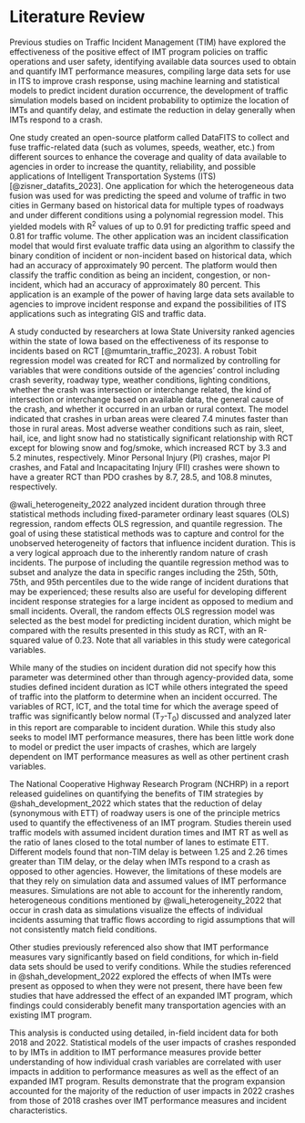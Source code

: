 # Literature Review

Previous studies on Traffic Incident Management (TIM) have explored the effectiveness of the positive effect of IMT program policies on traffic operations and user safety, identifying available data sources used to obtain and quantify IMT performance measures, compiling large data sets for use in ITS to improve crash response, using machine learning and statistical models to predict incident duration occurrence, the development of traffic simulation models based on incident probability to optimize the location of IMTs and quantify delay, and estimate the reduction in delay generally when IMTs respond to a crash.

One study created an open-source platform called DataFITS to collect and fuse traffic-related data (such as volumes, speeds, weather, etc.) from different sources to enhance the coverage and quality of data available to agencies in order to increase the quantity, reliability, and possible applications of Intelligent Transportation Systems (ITS) [@zisner_datafits_2023]. One application for which the heterogeneous data fusion was used for was predicting the speed and volume of traffic in two cities in Germany based on historical data for multiple types of roadways and under different conditions using a polynomial regression model. This yielded models with R^2^ values of up to 0.91 for predicting traffic speed and 0.81 for traffic volume. The other application was an incident classification model that would first evaluate traffic data using an algorithm to classify the binary condition of incident or non-incident based on historical data, which had an accuracy of approximately 90 percent. The platform would then classify the traffic condition as being an incident, congestion, or non-incident, which had an accuracy of approximately 80 percent. This application is an example of the power of having large data sets available to agencies to improve incident response and expand the possibilities of ITS applications such as integrating GIS and traffic data.

A study conducted by researchers at Iowa State University ranked agencies within the state of Iowa based on the effectiveness of its response to incidents based on RCT [@mumtarin_traffic_2023]. A robust Tobit regression model was created for RCT and normalized by controlling for variables that were conditions outside of the agencies' control including crash severity, roadway type, weather conditions, lighting conditions, whether the crash was intersection or interchange related, the kind of intersection or interchange based on available data, the general cause of the crash, and whether it occurred in an urban or rural context. The model indicated that crashes in urban areas were cleared 7.4 minutes faster than those in rural areas. Most adverse weather conditions such as rain, sleet, hail, ice, and light snow had no statistically significant relationship with RCT except for blowing snow and fog/smoke, which increased RCT by 3.3 and 5.2 minutes, respectively. Minor Personal Injury (PI) crashes, major PI crashes, and Fatal and Incapacitating Injury (FII) crashes were shown to have a greater RCT than PDO crashes by 8.7, 28.5, and 108.8 minutes, respectively.

@wali_heterogeneity_2022 analyzed incident duration through three statistical methods including fixed-parameter ordinary least squares (OLS) regression, random effects OLS regression, and quantile regression. The goal of using these statistical methods was to capture and control for the unobserved heterogeneity of factors that influence incident duration. This is a very logical approach due to the inherently random nature of crash incidents. The purpose of including the quantile regression method was to subset and analyze the data in specific ranges including the 25th, 50th, 75th, and 95th percentiles due to the wide range of incident durations that may be experienced; these results also are useful for developing different incident response strategies for a large incident as opposed to medium and small incidents. Overall, the random effects OLS regression model was selected as the best model for predicting incident duration, which might be compared with the results presented in this study as RCT, with an R-squared value of 0.23. Note that all variables in this study were categorical variables.

While many of the studies on incident duration did not specify how this parameter was determined other than through agency-provided data, some studies defined incident duration as ICT while others integrated the speed of traffic into the platform to determine when an incident occurred. The variables of RCT, ICT, and the total time for which the average speed of traffic was significantly below normal (T~7~-T~0~) discussed and analyzed later in this report are comparable to incident duration. While this study also seeks to model IMT performance measures, there has been little work done to model or predict the user impacts of crashes, which are largely dependent on IMT performance measures as well as other pertinent crash variables.

The National Cooperative Highway Research Program (NCHRP) in a report released guidelines on quantifying the benefits of TIM strategies by @shah_development_2022 which states that the reduction of delay (synonymous with ETT) of roadway users is one of the principle metrics used to quantify the effectiveness of an IMT program. Studies therein used traffic models with assumed incident duration times and IMT RT as well as the ratio of lanes closed to the total number of lanes to estimate ETT. Different models found that non-TIM delay is between 1.25 and 2.26 times greater than TIM delay, or the delay when IMTs respond to a crash as opposed to other agencies. However, the limitations of these models are that they rely on simulation data and assumed values of IMT performance measures. Simulations are not able to account for the inherently random, heterogeneous conditions mentioned by @wali_heterogeneity_2022 that occur in crash data as simulations visualize the effects of individual incidents assuming that traffic flows according to rigid assumptions that will not consistently match field conditions.

Other studies previously referenced also show that IMT performance measures vary significantly based on field conditions, for which in-field data sets should be used to verify conditions. While the studies referenced in @shah_development_2022 explored the effects of when IMTs were present as opposed to when they were not present, there have been few studies that have addressed the effect of an expanded IMT program, which findings could considerably benefit many transportation agencies with an existing IMT program.

This analysis is conducted using detailed, in-field incident data for both 2018 and 2022. Statistical models of the user impacts of crashes responded to by IMTs in addition to IMT performance measures provide better understanding of how individual crash variables are correlated with user impacts in addition to performance measures as well as the effect of an expanded IMT program. Results demonstrate that the program expansion accounted for the majority of the reduction of user impacts in 2022 crashes from those of 2018 crashes over IMT performance measures and incident characteristics.
